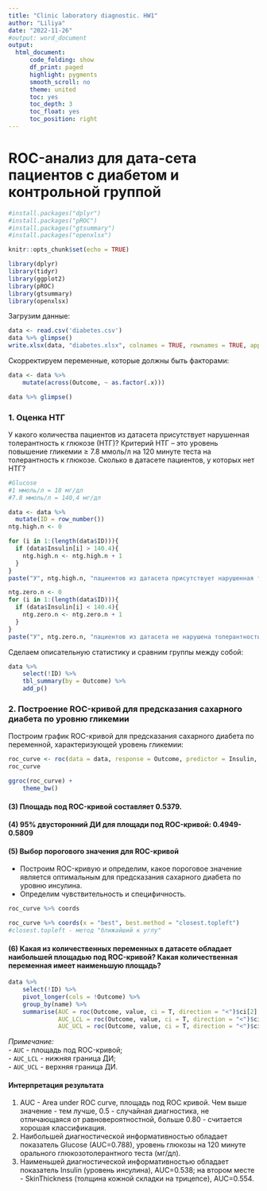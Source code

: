 ```yaml
---
title: "Clinic laboratory diagnostic. HW1"
author: "Liliya"
date: "2022-11-26"
#output: word_document
output: 
  html_document:
      code_folding: show
      df_print: paged
      highlight: pygments
      smooth_scroll: no
      theme: united
      toc: yes
      toc_depth: 3
      toc_float: yes
      toc_position: right
---
```


# ROC-анализ для дата-сета пациентов с диабетом и контрольной группой


```r

#install.packages("dplyr")
#install.packages("pROC")
#install.packages("gtsummary")
#install.packages("openxlsx")

knitr::opts_chunk$set(echo = TRUE)

library(dplyr)
library(tidyr)
library(ggplot2)
library(pROC)
library(gtsummary)
library(openxlsx)

```

Загрузим данные:

```r
data <- read.csv('diabetes.csv')
data %>% glimpse()
write.xlsx(data, "diabetes.xlsx", colnames = TRUE, rownames = TRUE, append = TRUE)
```

Скорректируем переменные, которые должны быть факторами:

```r

data <- data %>% 
    mutate(across(Outcome, ~ as.factor(.x)))

data %>% glimpse()

```

### 1. Оценка НТГ

У какого количества пациентов из датасета присутствует нарушенная 
толерантность к глюкозе (НТГ)? 
Критерий НТГ – это уровень повышение гликемии 
≥ 7.8 ммоль/л на 120 минуте теста на толерантность к глюкозе. Сколько в датасете пациентов, у которых нет НТГ?

```r
#Glucose
#1 ммоль/л = 18 мг/дл
#7.8 ммоль/л = 140,4 мг/дл

data <- data %>%
  mutate(ID = row_number())
ntg.high.n <- 0

for (i in 1:(length(data$ID))){
  if (data$Insulin[i] > 140.4){
    ntg.high.n <- ntg.high.n + 1
  }
}
paste("У", ntg.high.n, "пациентов из датасета присутствует нарушенная толерантность к глюкозе (НТГ)")

ntg.zero.n <- 0
for (i in 1:(length(data$ID))){
  if (data$Insulin[i] < 140.4){
    ntg.zero.n <- ntg.zero.n + 1
  }
}
paste("У", ntg.zero.n, "пациентов из датасета не нарушена толерантность к глюкозе (НТГ)")

```

Сделаем описательную статистику и сравним группы между собой:
```r

data %>% 
    select(!ID) %>% 
    tbl_summary(by = Outcome) %>% 
    add_p()

```


### 2. Построение ROC-кривой для предсказания сахарного диабета по уровню гликемии

Построим график ROC-кривой для предсказания сахарного диабета по переменной,
характеризующей уровень гликемии:

```r
roc_curve <- roc(data = data, response = Outcome, predictor = Insulin, ci = T, direction = "<")
roc_curve
```

```r
ggroc(roc_curve) + 
    theme_bw()
```

#### (3) Площадь под ROC-кривой составляет 0.5379.

#### (4) 95% двусторонний ДИ для площади под ROC-кривой: 0.4949-0.5809

#### (5) Выбор порогового значения для ROC-кривой

- Построим ROC-кривую и определим, какое пороговое значение является оптимальным для предсказания сахарного диабета по уровню инсулина. 
- Определим чувствительность и специфичность.

```r
roc_curve %>% coords

roc_curve %>% coords(x = "best", best.method = "closest.topleft")
#closest.topleft - метод "ближайший к углу"
```

#### (6) Какая из количественных переменных в датасете обладает наибольшей площадью под ROC-кривой? Какая количественная переменная имеет наименьшую площадь?

```r
data %>% 
    select(!ID) %>% 
    pivot_longer(cols = !Outcome) %>% 
    group_by(name) %>% 
    summarise(AUC = roc(Outcome, value, ci = T, direction = "<")$ci[2] %>% round(3),
              AUC_LCL = roc(Outcome, value, ci = T, direction = "<")$ci[1] %>% round(3),
              AUC_UCL = roc(Outcome, value, ci = T, direction = "<")$ci[3] %>% round(3))

```

*Примечание:*  
- `AUC` - площадь под ROC-кривой;  
- `AUC_LCL` - нижняя граница ДИ;  
- `AUC_UCL` - верхняя граница ДИ.  


#### Интерпретация результата

1. AUC - Area under ROC curve, площадь под ROC кривой. Чем выше значение - тем лучше, 0.5 - случайная диагностика, не отличающаяся от равновероятностной, больше 0.80 - считается хорошая классификация.
2. Наибольшей диагностической информативностью обладает показатель Glucose (AUC=0.788), уровень глюкозы на 120 минуте орального глюкозотолерантного теста (мг/дл).
3. Наименьшей диагностической информативностью обладает показатель Insulin (уровень инсулина), AUC=0.538; на втором месте - SkinThickness (толщина кожной складки на трицепсе), AUC=0.554.



